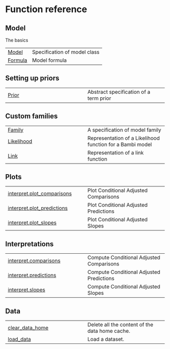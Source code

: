 # Function reference

## Model

The basics

| | |
| --- | --- |
| [Model](Model.qmd#bambi.Model) | Specification of model class |
| [Formula](Formula.qmd#bambi.Formula) | Model formula |

## Setting up priors



| | |
| --- | --- |
| [Prior](Prior.qmd#bambi.Prior) | Abstract specification of a term prior |

## Custom families



| | |
| --- | --- |
| [Family](Family.qmd#bambi.Family) | A specification of model family |
| [Likelihood](Likelihood.qmd#bambi.Likelihood) | Representation of a Likelihood function for a Bambi model |
| [Link](Link.qmd#bambi.Link) | Representation of a link function |

## Plots



| | |
| --- | --- |
| [interpret.plot_comparisons](interpret.plot_comparisons.qmd#bambi.interpret.plot_comparisons) | Plot Conditional Adjusted Comparisons |
| [interpret.plot_predictions](interpret.plot_predictions.qmd#bambi.interpret.plot_predictions) | Plot Conditional Adjusted Predictions |
| [interpret.plot_slopes](interpret.plot_slopes.qmd#bambi.interpret.plot_slopes) | Plot Conditional Adjusted Slopes |

## Interpretations



| | |
| --- | --- |
| [interpret.comparisons](interpret.comparisons.qmd#bambi.interpret.comparisons) | Compute Conditional Adjusted Comparisons |
| [interpret.predictions](interpret.predictions.qmd#bambi.interpret.predictions) | Compute Conditional Adjusted Predictions |
| [interpret.slopes](interpret.slopes.qmd#bambi.interpret.slopes) | Compute Conditional Adjusted Slopes |

## Data



| | |
| --- | --- |
| [clear_data_home](clear_data_home.qmd#bambi.clear_data_home) | Delete all the content of the data home cache. |
| [load_data](load_data.qmd#bambi.load_data) | Load a dataset. |